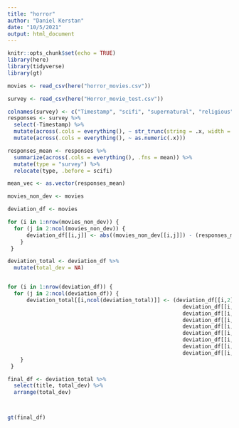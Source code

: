 ```yaml
---
title: "horror"
author: "Daniel Kerstan"
date: "10/5/2021"
output: html_document
---
```


```r
knitr::opts_chunk$set(echo = TRUE)
library(here)
library(tidyverse)
library(gt)
```


```r
movies <- read_csv(here("horror_movies.csv"))
```

```r
survey <- read_csv(here("Horror_movie_test.csv"))

```

```r

colnames(survey) <- c("Timestamp", "scifi", "supernatural", "religious", "gore", "profound", "jovial", "jump", "person", "quality", "creative")
responses <- survey %>% 
  select(-Timestamp) %>% 
  mutate(across(.cols = everything(), ~ str_trunc(string = .x, width = 2, ellipsis = ""))) %>% 
  mutate(across(.cols = everything(), ~ as.numeric(.x)))

responses_mean <- responses %>% 
  summarize(across(.cols = everything(), .fns = mean)) %>% 
  mutate(type = "survey") %>% 
  relocate(type, .before = scifi)

mean_vec <- as.vector(responses_mean)

```

```r
movies_non_dev <- movies

deviation_df <- movies

for (i in 1:nrow(movies_non_dev)) {
  for (j in 2:ncol(movies_non_dev)) {
      deviation_df[[i,j]] <- abs((movies_non_dev[[i,j]]) - (responses_mean[[1,j]]))
    }
 }
```

```r

deviation_total <- deviation_df %>% 
  mutate(total_dev = NA)


for (i in 1:nrow(deviation_df)) {
  for (j in 2:ncol(deviation_df)) {
      deviation_total[[i,ncol(deviation_total)]] <- (deviation_df[[i,2]] + 
                                                       deviation_df[[i,3]] + 
                                                       deviation_df[[i,4]] + 
                                                       deviation_df[[i,5]] + 
                                                       deviation_df[[i,6]] + 
                                                       deviation_df[[i,7]] + 
                                                       deviation_df[[i,8]] + 
                                                       deviation_df[[i,9]] +
                                                       deviation_df[[i,10]])
    }
 }
```

```r
final_df <- deviation_total %>% 
  select(title, total_dev) %>% 
  arrange(total_dev)



gt(final_df)




```




```r



```

